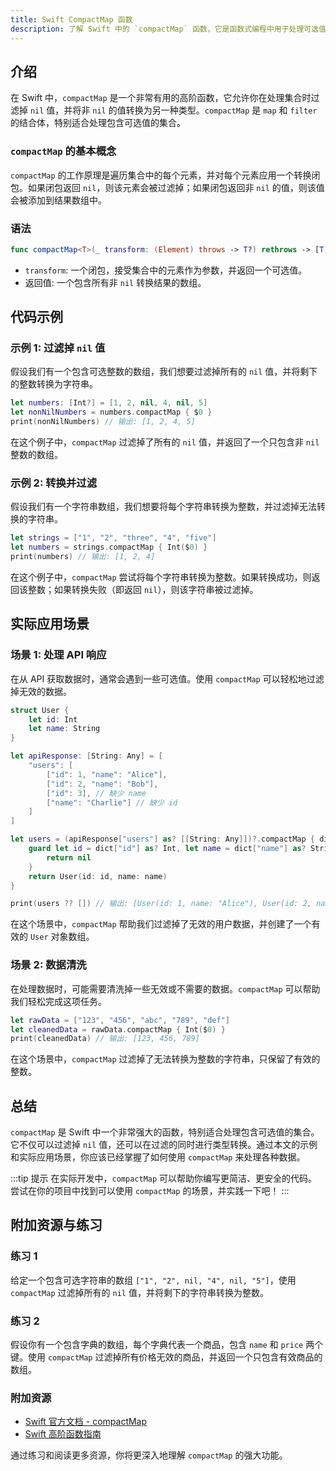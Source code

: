 ```yaml
---
title: Swift CompactMap 函数
description: 了解 Swift 中的 `compactMap` 函数，它是函数式编程中用于处理可选值的强大工具。本文将通过示例和实际应用场景，帮助初学者掌握如何使用 `compactMap`。
---
```


## 介绍

在 Swift 中，`compactMap` 是一个非常有用的高阶函数，它允许你在处理集合时过滤掉 `nil` 值，并将非 `nil` 的值转换为另一种类型。`compactMap` 是 `map` 和 `filter` 的结合体，特别适合处理包含可选值的集合。

### `compactMap` 的基本概念

`compactMap` 的工作原理是遍历集合中的每个元素，并对每个元素应用一个转换闭包。如果闭包返回 `nil`，则该元素会被过滤掉；如果闭包返回非 `nil` 的值，则该值会被添加到结果数组中。

### 语法

```swift
func compactMap<T>(_ transform: (Element) throws -> T?) rethrows -> [T]
```

- `transform`: 一个闭包，接受集合中的元素作为参数，并返回一个可选值。
- 返回值: 一个包含所有非 `nil` 转换结果的数组。

## 代码示例

### 示例 1: 过滤掉 `nil` 值

假设我们有一个包含可选整数的数组，我们想要过滤掉所有的 `nil` 值，并将剩下的整数转换为字符串。

```swift
let numbers: [Int?] = [1, 2, nil, 4, nil, 5]
let nonNilNumbers = numbers.compactMap { $0 }
print(nonNilNumbers) // 输出: [1, 2, 4, 5]
```

在这个例子中，`compactMap` 过滤掉了所有的 `nil` 值，并返回了一个只包含非 `nil` 整数的数组。

### 示例 2: 转换并过滤

假设我们有一个字符串数组，我们想要将每个字符串转换为整数，并过滤掉无法转换的字符串。

```swift
let strings = ["1", "2", "three", "4", "five"]
let numbers = strings.compactMap { Int($0) }
print(numbers) // 输出: [1, 2, 4]
```

在这个例子中，`compactMap` 尝试将每个字符串转换为整数。如果转换成功，则返回该整数；如果转换失败（即返回 `nil`），则该字符串被过滤掉。

## 实际应用场景

### 场景 1: 处理 API 响应

在从 API 获取数据时，通常会遇到一些可选值。使用 `compactMap` 可以轻松地过滤掉无效的数据。

```swift
struct User {
    let id: Int
    let name: String
}

let apiResponse: [String: Any] = [
    "users": [
        ["id": 1, "name": "Alice"],
        ["id": 2, "name": "Bob"],
        ["id": 3], // 缺少 name
        ["name": "Charlie"] // 缺少 id
    ]
]

let users = (apiResponse["users"] as? [[String: Any]])?.compactMap { dict in
    guard let id = dict["id"] as? Int, let name = dict["name"] as? String else {
        return nil
    }
    return User(id: id, name: name)
}

print(users ?? []) // 输出: [User(id: 1, name: "Alice"), User(id: 2, name: "Bob")]
```

在这个场景中，`compactMap` 帮助我们过滤掉了无效的用户数据，并创建了一个有效的 `User` 对象数组。

### 场景 2: 数据清洗

在处理数据时，可能需要清洗掉一些无效或不需要的数据。`compactMap` 可以帮助我们轻松完成这项任务。

```swift
let rawData = ["123", "456", "abc", "789", "def"]
let cleanedData = rawData.compactMap { Int($0) }
print(cleanedData) // 输出: [123, 456, 789]
```

在这个场景中，`compactMap` 过滤掉了无法转换为整数的字符串，只保留了有效的整数。

## 总结

`compactMap` 是 Swift 中一个非常强大的函数，特别适合处理包含可选值的集合。它不仅可以过滤掉 `nil` 值，还可以在过滤的同时进行类型转换。通过本文的示例和实际应用场景，你应该已经掌握了如何使用 `compactMap` 来处理各种数据。

:::tip 提示
在实际开发中，`compactMap` 可以帮助你编写更简洁、更安全的代码。尝试在你的项目中找到可以使用 `compactMap` 的场景，并实践一下吧！
:::

## 附加资源与练习

### 练习 1
给定一个包含可选字符串的数组 `["1", "2", nil, "4", nil, "5"]`，使用 `compactMap` 过滤掉所有的 `nil` 值，并将剩下的字符串转换为整数。

### 练习 2
假设你有一个包含字典的数组，每个字典代表一个商品，包含 `name` 和 `price` 两个键。使用 `compactMap` 过滤掉所有价格无效的商品，并返回一个只包含有效商品的数组。

### 附加资源
- [Swift 官方文档 - compactMap](https://developer.apple.com/documentation/swift/sequence/2950916-compactmap)
- [Swift 高阶函数指南](https://www.swiftbysundell.com/basics/higher-order-functions/)

通过练习和阅读更多资源，你将更深入地理解 `compactMap` 的强大功能。